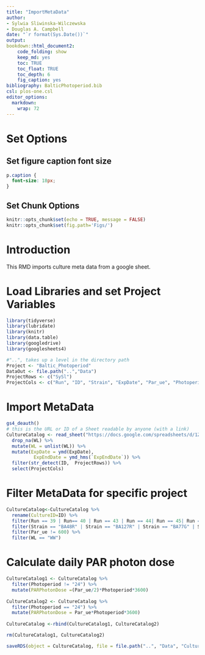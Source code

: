 ```yaml
---
title: "ImportMetaData"
author:
- Sylwia Sliwinska-Wilczewska
- Douglas A. Campbell
date: "`r format(Sys.Date())`"
output:
bookdown::html_document2:
    code_folding: show
    keep_md: yes
    toc: TRUE
    toc_float: TRUE
    toc_depth: 6
    fig_caption: yes
bibliography: BalticPhotoperiod.bib
csl: plos-one.csl
editor_options: 
  markdown: 
    wrap: 72
---
```


# Set Options

## Set figure caption font size

```css
p.caption {
  font-size: 18px;
}
```

## Set Chunk Options

```r
knitr::opts_chunk$set(echo = TRUE, message = FALSE)
knitr::opts_chunk$set(fig.path='Figs/')
```

# Introduction

This RMD imports culture meta data from a google sheet.

# Load Libraries and set Project Variables

```r
library(tidyverse)
library(lubridate)
library(knitr)
library(data.table)
library(googledrive)
library(googlesheets4)
```

```r
#"..", takes up a level in the directory path
Project <- "Baltic_Photoperiod"
DataOut <- file.path("..","Data")
ProjectRows <- c("SySl")
ProjectCols <- c("Run", "ID", "Strain", "ExpDate", "Par_ue", "Photoperiod", "MC", "Tube", "O2", "WL","LightShape", "ExpEndDate")
```

# Import MetaData 

```r
gs4_deauth()
# this is the URL or ID of a Sheet readable by anyone (with a link)
CultureCatalog <- read_sheet("https://docs.google.com/spreadsheets/d/1ZXpwR7Gfto-uRzVdXzMpQF4frbrvMLH_IyLqonFZRSw/edit#gid=0") %>% 
  drop_na(WL) %>%
  mutate(WL = unlist(WL)) %>%
  mutate(ExpDate = ymd(ExpDate),
          ExpEndDate = ymd_hms(`ExpEndDate`)) %>% 
  filter(str_detect(ID,  ProjectRows)) %>% 
  select(ProjectCols)          
```

# Filter MetaData for specific project

```r
CultureCatalog<-CultureCatalog %>% 
  rename(CultureID=ID) %>% 
  filter(Run == 39 | Run== 40 | Run == 43 | Run == 44| Run == 45| Run == 46| Run == 54 | Run == 55 | Run == 58 | Run == 60 | Run == 62 | Run == 65 | Run == 71 | Run == 74 | Run == 75 | Run == 77 | Run == 117 | Run == 121) %>% 
  filter(Strain == "BA48R" | Strain == "BA127R" | Strain == "BA77G" | Strain == "BA56G") %>% 
  filter(Par_ue != 600) %>% 
  filter(WL == "WW")
```

# Calculate daily PAR photon dose

```r
CultureCatalog1 <- CultureCatalog %>%
  filter(Photoperiod != "24") %>% 
  mutate(PARPhotonDose =(Par_ue/2)*Photoperiod*3600)
  
CultureCatalog2 <- CultureCatalog %>%
  filter(Photoperiod == "24") %>% 
  mutate(PARPhotonDose = Par_ue*Photoperiod*3600) 
  
CultureCatalog <-rbind(CultureCatalog1, CultureCatalog2)

rm(CultureCatalog1, CultureCatalog2)
```

```r
saveRDS(object = CultureCatalog, file = file.path("..", "Data", "CultureCatalog.Rds"), compress = "xz")
```

